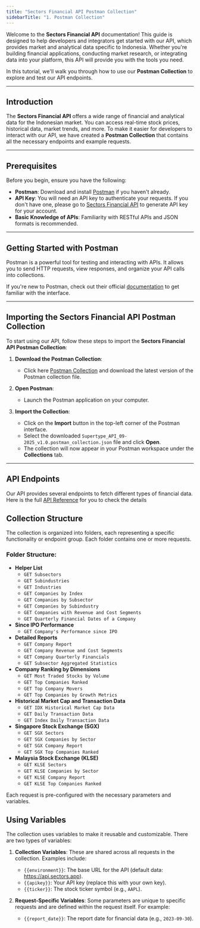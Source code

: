 ```yaml
---
title: "Sectors Financial API Postman Collection"
sidebarTitle: "1. Postman Collection"
---
```


Welcome to the **Sectors Financial API** documentation! This guide is designed to help developers and integrators get started with our API, which provides market and analytical data specific to Indonesia. Whether you're building financial applications, conducting market research, or integrating data into your platform, this API will provide you with the tools you need.

In this tutorial, we'll walk you through how to use our **Postman Collection** to explore and test our API endpoints.

---

## Introduction

The **Sectors Financial API** offers a wide range of financial and analytical data for the Indonesian market. You can access real-time stock prices, historical data, market trends, and more. To make it easier for developers to interact with our API, we have created a **Postman Collection** that contains all the necessary endpoints and example requests.

---

## Prerequisites

Before you begin, ensure you have the following:

- **Postman**: Download and install [Postman](https://www.postman.com/downloads/) if you haven't already.
- **API Key**: You will need an API key to authenticate your requests. If you don't have one, please go to [Sectors Financial API](https://sectors.app/api) to generate API key for your account.
- **Basic Knowledge of APIs**: Familiarity with RESTful APIs and JSON formats is recommended.

---

## Getting Started with Postman

Postman is a powerful tool for testing and interacting with APIs. It allows you to send HTTP requests, view responses, and organize your API calls into collections.

If you're new to Postman, check out their official [documentation](https://learning.postman.com/docs/getting-started/introduction/) to get familiar with the interface.

---

## Importing the Sectors Financial API Postman Collection

To start using our API, follow these steps to import the **Sectors Financial API Postman Collection**:

1. **Download the Postman Collection**:

   - Click here [Postman Collection](https://github.com/supertypeai/sectors_api_docs/blob/feat/postman_collection/recipes/postman-collection/json/Supertype_API_09-2025_v1.0.postman_collection.json) and download the latest version of the Postman collection file.

2. **Open Postman**:

   - Launch the Postman application on your computer.

3. **Import the Collection**:
   - Click on the **Import** button in the top-left corner of the Postman interface.
   - Select the downloaded `Supertype_API_09-2025_v1.0.postman_collection.json` file and click **Open**.
   - The collection will now appear in your Postman workspace under the **Collections** tab.

---

## API Endpoints

Our API provides several endpoints to fetch different types of financial data. Here is the full [API Reference](https://docs.sectors.app/api-references) for you to check the details

## Collection Structure

The collection is organized into folders, each representing a specific functionality or endpoint group. Each folder contains one or more requests.

### Folder Structure:

- **Helper List**
  - `GET Subsectors`
  - `GET Subindustries`
  - `GET Industries`
  - `GET Companies by Index`
  - `GET Companies by Subsector`
  - `GET Companies by Subindustry`
  - `GET Companies with Revenue and Cost Segments`
  - `GET Quarterly Financial Dates of a Company`
- **Since IPO Performance**
  - `GET Company's Performance since IPO`
- **Detailed Reports**
  - `GET Company Report`
  - `GET Company Revenue and Cost Segments`
  - `GET Company Quarterly Financials`
  - `GET Subsector Aggregated Statistics`
- **Company Ranking by Dimensions**
  - `GET Most Traded Stocks by Volume`
  - `GET Top Companies Ranked`
  - `GET Top Company Movers`
  - `GET Top Companies by Growth Metrics`
- **Historical Market Cap and Transaction Data**
  - `GET IDX Historical Market Cap Data`
  - `GET Daily Transaction Data`
  - `GET Index Daily Transaction Data`
- **Singapore Stock Exchange (SGX)**
  - `GET SGX Sectors`
  - `GET SGX Companies by Sector`
  - `GET SGX Company Report`
  - `GET SGX Top Companies Ranked`
- **Malaysia Stock Exchange (KLSE)**
  - `GET KLSE Sectors`
  - `GET KLSE Companies by Sector`
  - `GET KLSE Company Report`
  - `GET KLSE Top Companies Ranked`

Each request is pre-configured with the necessary parameters and variables.

## Using Variables

The collection uses variables to make it reusable and customizable. There are two types of variables:

1. **Collection Variables**: These are shared across all requests in the collection. Examples include:

   - `{{environment}}`: The base URL for the API (default data: https://api.sectors.app).
   - `{{apikey}}`: Your API key (replace this with your own key).
   - `{{ticker}}`: The stock ticker symbol (e.g., `AAPL`).

2. **Request-Specific Variables**: Some parameters are unique to specific requests and are defined within the request itself. For example:
   - `{{report_date}}`: The report date for financial data (e.g., `2023-09-30`).
